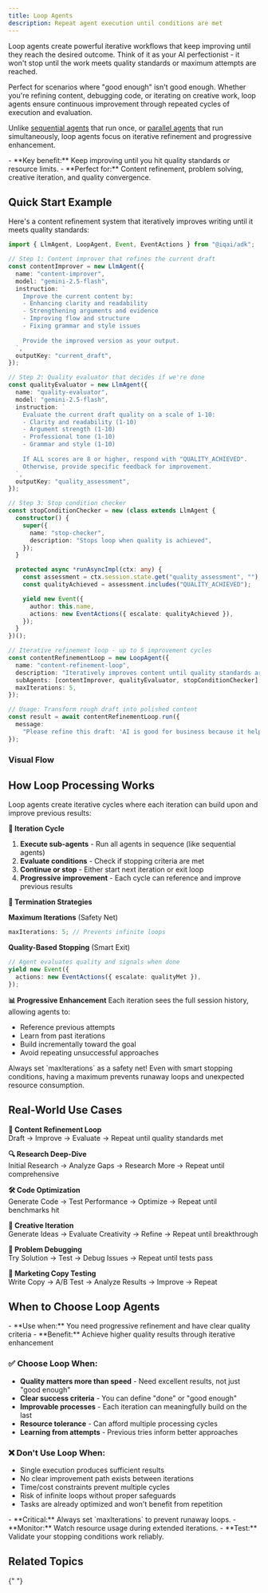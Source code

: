 ```yaml
---
title: Loop Agents
description: Repeat agent execution until conditions are met
---
```



Loop agents create powerful iterative workflows that keep improving until they reach the desired outcome. Think of it as your AI perfectionist - it won't stop until the work meets quality standards or maximum attempts are reached.

Perfect for scenarios where "good enough" isn't good enough. Whether you're refining content, debugging code, or iterating on creative work, loop agents ensure continuous improvement through repeated cycles of execution and evaluation.

Unlike [sequential agents](/docs/framework/agents/workflow-agents/sequential-agents) that run once, or [parallel agents](/docs/framework/agents/workflow-agents/parallel-agents) that run simultaneously, loop agents focus on iterative refinement and progressive enhancement.

<Callout type="info" title="Iterative Excellence">
  - **Key benefit:** Keep improving until you hit quality standards or resource
  limits.
  - **Perfect for:** Content refinement, problem solving, creative
  iteration, and quality convergence.
</Callout>

## Quick Start Example

Here's a content refinement system that iteratively improves writing until it meets quality standards:

```typescript
import { LlmAgent, LoopAgent, Event, EventActions } from "@iqai/adk";

// Step 1: Content improver that refines the current draft
const contentImprover = new LlmAgent({
  name: "content-improver",
  model: "gemini-2.5-flash",
  instruction: `
    Improve the current content by:
    - Enhancing clarity and readability
    - Strengthening arguments and evidence
    - Improving flow and structure
    - Fixing grammar and style issues
    
    Provide the improved version as your output.
  `,
  outputKey: "current_draft",
});

// Step 2: Quality evaluator that decides if we're done
const qualityEvaluator = new LlmAgent({
  name: "quality-evaluator",
  model: "gemini-2.5-flash",
  instruction: `
    Evaluate the current draft quality on a scale of 1-10:
    - Clarity and readability (1-10)
    - Argument strength (1-10) 
    - Professional tone (1-10)
    - Grammar and style (1-10)
    
    If ALL scores are 8 or higher, respond with "QUALITY_ACHIEVED".
    Otherwise, provide specific feedback for improvement.
  `,
  outputKey: "quality_assessment",
});

// Step 3: Stop condition checker
const stopConditionChecker = new (class extends LlmAgent {
  constructor() {
    super({
      name: "stop-checker",
      description: "Stops loop when quality is achieved",
    });
  }

  protected async *runAsyncImpl(ctx: any) {
    const assessment = ctx.session.state.get("quality_assessment", "");
    const qualityAchieved = assessment.includes("QUALITY_ACHIEVED");

    yield new Event({
      author: this.name,
      actions: new EventActions({ escalate: qualityAchieved }),
    });
  }
})();

// Iterative refinement loop - up to 5 improvement cycles
const contentRefinementLoop = new LoopAgent({
  name: "content-refinement-loop",
  description: "Iteratively improves content until quality standards are met",
  subAgents: [contentImprover, qualityEvaluator, stopConditionChecker],
  maxIterations: 5,
});

// Usage: Transform rough draft into polished content
const result = await contentRefinementLoop.run({
  message:
    "Please refine this draft: 'AI is good for business because it helps with stuff.'",
});
```

### Visual Flow

<Mermaid
  chart="
flowchart TD
  U[User Input] --> L[LoopAgent]
  L --> I[Content Improver]
  I --> E[Quality Evaluator]
  E --> S[Stop Checker]
  S -->|Quality < 8| L
  S -->|Quality >= 8| End[Complete]
  I -. improved draft .-> L
  E -. quality scores .-> L
  S -. stop decision .-> L
"
/>

## How Loop Processing Works

Loop agents create iterative cycles where each iteration can build upon and improve previous results:

**🔄 Iteration Cycle**

1. **Execute sub-agents** - Run all agents in sequence (like sequential agents)
2. **Evaluate conditions** - Check if stopping criteria are met
3. **Continue or stop** - Either start next iteration or exit loop
4. **Progressive improvement** - Each cycle can reference and improve previous results

**🚪 Termination Strategies**

**Maximum Iterations** (Safety Net)

```typescript
maxIterations: 5; // Prevents infinite loops
```

**Quality-Based Stopping** (Smart Exit)

```typescript
// Agent evaluates quality and signals when done
yield new Event({
  actions: new EventActions({ escalate: qualityMet }),
});
```

**📊 Progressive Enhancement**
Each iteration sees the full session history, allowing agents to:

- Reference previous attempts
- Learn from past iterations
- Build incrementally toward the goal
- Avoid repeating unsuccessful approaches

<Callout type="info" title="Loop Safety">
  Always set `maxIterations` as a safety net! Even with smart stopping
  conditions, having a maximum prevents runaway loops and unexpected resource
  consumption.
</Callout>

## Real-World Use Cases

**📝 Content Refinement Loop**  
Draft → Improve → Evaluate → Repeat until quality standards met

**🔍 Research Deep-Dive**  
Initial Research → Analyze Gaps → Research More → Repeat until comprehensive

**🛠️ Code Optimization**  
Generate Code → Test Performance → Optimize → Repeat until benchmarks hit

**🎨 Creative Iteration**  
Generate Ideas → Evaluate Creativity → Refine → Repeat until breakthrough

**🐛 Problem Debugging**  
Try Solution → Test → Debug Issues → Repeat until tests pass

**🎯 Marketing Copy Testing**  
Write Copy → A/B Test → Analyze Results → Improve → Repeat

## When to Choose Loop Agents

<Callout type="success" title="Perfect For Iterative Improvement">
  - **Use when:** You need progressive refinement and have clear quality criteria
  - **Benefit:** Achieve higher quality results through iterative enhancement
</Callout>

### ✅ Choose Loop When:

- **Quality matters more than speed** - Need excellent results, not just "good enough"
- **Clear success criteria** - You can define "done" or "good enough"
- **Improvable processes** - Each iteration can meaningfully build on the last
- **Resource tolerance** - Can afford multiple processing cycles
- **Learning from attempts** - Previous tries inform better approaches

### ❌ Don't Use Loop When:

- Single execution produces sufficient results
- No clear improvement path exists between iterations
- Time/cost constraints prevent multiple cycles
- Risk of infinite loops without proper safeguards
- Tasks are already optimized and won't benefit from repetition

<Callout type="warn" title="Always Set Limits">
  - **Critical:** Always set `maxIterations` to prevent runaway loops.
  - **Monitor:** Watch resource usage during extended iterations.
  - **Test:** Validate your stopping conditions work reliably.
</Callout>

## Related Topics

<Cards>
  <Card
    title="🔄 Sequential Agents"
    description="Building blocks that loop agents execute in each iteration"
    href="/docs/framework/agents/workflow-agents/sequential-agents"
  />

{" "}
<Card
  title="⚡ Parallel Agents"
  description="Alternative for concurrent processing without iteration"
  href="/docs/framework/agents/workflow-agents/parallel-agents"
/>

  <Card
    title="🏗️ Agent Builder"
    description="Fluent API for creating loop workflows with asLoop()"
    href="/docs/framework/agents/agent-builder"
  />
  
  <Card
    title="🤖 LLM Agents"
    description="Individual agents that power iterative loop workflows"
    href="/docs/framework/agents/llm-agents"
  />
</Cards>
